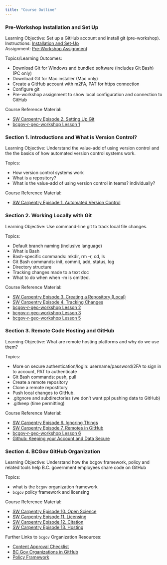 ```yaml
---
title: "Course Outline"
---
```


### Pre-Workshop Installation and Set Up

Learning Objective: Set up a GitHub account and install git (pre-workshop).\
Instructions: [Installation and Set-Up](./pre-workshop/software-install.html)\
Assignment: [Pre-Workshop Assignment](./pre-workshop/assignment.html)\

Topics/Learning Outcomes:

-   Download Git for Windows and bundled software (includes Git Bash) (PC only)
-   Download Git for Mac installer (Mac only)
-   Create a GitHub account with m2FA, PAT for https connection
-   Configure git
-   Pre-workshop assignment to show local configuration and connection to GitHub

Course Reference Material:

-   [SW Carpentry Episode 2. Setting Up Git](https://swcarpentry.github.io/git-novice/)
-   [bcgov-r-geo-workshop Lesson 1](https://github.com/bcgov/bcgov-r-geo-workshop/blob/master/20191105_Day_1_PM_Intro/lessons/01-setup.md)

### Section 1. Introductions and What is Version Control?

Learning Objective: Understand the value-add of using version control and the the basics of how automated version control systems work.

Topics:

-   How version control systems work
-   What is a repository?
-   What is the value-add of using version control in teams? individually?

Course Reference Material:

-   [SW Carpentry Episode 1. Automated Version Control](https://swcarpentry.github.io/git-novice/01-basics.html)

### Section 2. Working Locally with Git

Learning Objective: Use command-line git to track local file changes.

Topics:

-   Default branch naming (inclusive language)
-   What is Bash
-   Bash-specific commands: mkdir, rm -r, cd, ls
-   Git Bash commands: init, commit, add, status, log
-   Directory structure
-   Tracking changes made to a text doc
-   What to do when when -m is omitted.

Course Reference Material:

-   [SW Carpentry Episode 3. Creating a Repository (Local)](https://swcarpentry.github.io/git-novice/03-create.html)
-   [SW Carpentry Episode 4. Tracking Changes](https://swcarpentry.github.io/git-novice/04-changes.html)
-   [bcgov-r-geo-workshop Lesson 2](https://github.com/bcgov/bcgov-r-geo-workshop/blob/master/20191105_Day_1_PM_Intro/lessons/02-create.md)
-   [bcgov-r-geo-workshop Lesson 3](https://github.com/bcgov/bcgov-r-geo-workshop/blob/master/20191105_Day_1_PM_Intro/lessons/03-changes.md)
-   [bcgov-r-geo-workshop Lesson 5](https://github.com/bcgov/bcgov-r-geo-workshop/blob/master/20191105_Day_1_PM_Intro/lessons/05-ignore.md)

### Section 3. Remote Code Hosting and GitHub

Learning Objective: What are remote hosting platforms and why do we use them?

Topics:

-   More on secure authentication/login: username/password/2FA to sign in to account, PAT to authenticate
-   Git Bash commands: push, pull
-   Create a remote repository
-   Clone a remote repostitory
-   Push local changes to GitHub.
-   .gitgnore and subdirectories (we don't want ppl pushing data to GitHub)
-   .gitkeep (time permitting)

Course Reference Material:

-   [SW Carpentry Episode 6. Ignoring Things](https://swcarpentry.github.io/git-novice/06-ignore.html)
-   [SW Carpentry Episode 7. Remotes in GitHub](https://swcarpentry.github.io/git-novice/07-github.html)
-   [bcgov-r-geo-workshop Lesson 6](https://github.com/bcgov/bcgov-r-geo-workshop/blob/master/20191105_Day_1_PM_Intro/lessons/06-github.md)
-   [Github: Keeping your Account and Data Secure](https://docs.github.com/en/authentication/keeping-your-account-and-data-secure/about-authentication-to-github)

### Section 4. BCGov GitHub Organization

Learning Objective: Understand how the bcgov framework, policy and related tools help B.C. government employees share code on GitHub

Topics:

-   what is the `bcgov` organization framework
-   `bcgov` policy framework and licensing

Course Reference Material:

-   [SW Carpentry Episode 10. Open Science](https://swcarpentry.github.io/git-novice/10-open.html)
-   [SW Carpentry Episode 11. Licensing](https://swcarpentry.github.io/git-novice/11-licensing.html)
-   [SW Carpentry Episode 12. Citation](https://swcarpentry.github.io/git-novice/12-citation.html)
-   [SW Carpentry Episode 13. Hosting](https://swcarpentry.github.io/git-novice/13-hosting.html)

Further Links to `bcgov` Organization Resources:

-   [Content Approval Checklist](https://github.com/bcgov/BC-Policy-Framework-For-GitHub/blob/master/BC-Open-Source-Development-Employee-Guide/Content-Approval-Checklist.md)
-   [BC Gov Organizations in GitHub](https://docs.developer.gov.bc.ca/bc-government-organizations-in-github/)
-   [Policy Framework](https://github.com/bcgov/BC-Policy-Framework-For-GitHub/tree/master)
